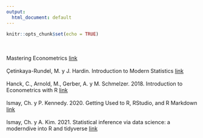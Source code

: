 ```yaml
---
output:
  html_document: default
---
```


```r
knitr::opts_chunk$set(echo = TRUE)
```

<br>
<br>
Mastering Econometrics [link](https://mru.org/courses/mastering-econometrics/path-cause-effect)
<br>
<br>
Çetinkaya-Rundel, M. y J. Hardin. Introduction to Modern Statistics [link](https://openintro-ims.netlify.app/index.html)
<br>
<br>
Hanck, C., Arnold, M., Gerber, A. y M. Schmelzer. 2018. Introduction to Econometrics with R [link](https://www.econometrics-with-r.org/)
<br>
<br>
Ismay, Ch. y P. Kennedy. 2020. Getting Used to R, RStudio, and R Markdown [link](https://rbasics.netlify.app/)
<br>
<br>
Ismay, Ch. y A. Kim. 2021. Statistical inference via data science: a moderndive into R and tidyverse [link](https://moderndive.com/)
